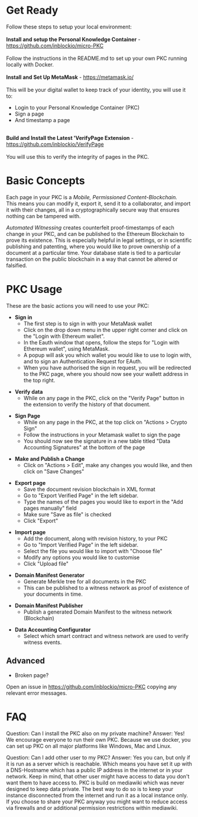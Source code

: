 = Get Ready =
Follow these steps to setup your local environment:
<br><br>
'''Install and setup the Personal Knowledge Container''' - https://github.com/inblockio/micro-PKC <br> <br>
Follow the instructions in the README.md to set up your own PKC running locally with Docker.
<br> <br>
'''Install and Set Up MetaMask''' - https://metamask.io/ <br> <br>
This will be your digital wallet to keep track of your identity,
you will use it to:
* Login to your Personal Knowledge Container (PKC)
* Sign a page 
* And timestamp a page
<br>
'''Build and Install the Latest 'VerifyPage Extension''' - https://github.com/inblockio/VerifyPage <br><br>
You will use this to verify the integrity of pages in the PKC.

= Basic Concepts =
Each page in your PKC is a ''Mobile, Permissioned Content-Blockchain.'' <br>

This means you can modify it, export it, send it to a collaborator, and import it with their changes, all in a cryptographically secure way that ensures nothing can be tampered with. 

''Automated Witnessing'' creates counterfeit proof-timestamps of each change in your PKC, and can be published to the Ethereum Blockchain to prove its existence. This is especially helpful in legal settings, or in scientific publishing and patenting, where you would like to prove ownership of a document at a particular time. Your database state is tied to a particular transaction on the public blockchain in a way that cannot be altered or falsified.

= PKC Usage =

These are the basic actions you will need to use your PKC:

* '''Sign in'''
** The first step is to sign in with your MetaMask wallet
** Click on the drop down menu in the upper right corner and click on the "Login with Ethereum wallet".
** In the Eauth window that opens, follow the steps for "Login with Ethereum wallet", using MetaMask. 
** A popup will ask you which wallet you would like to use to login with, and to sign an Authentication Request for EAuth. 
** When you have authorised the sign in request, you will be redirected to the PKC page, where you should now see your wallett address in the top right. 

* '''Verify data'''
** While on any page in the PKC, click on the "Verify Page" button in the extension to verify the history of that document.

* '''Sign Page'''
** While on any page in the PKC, at the top click on "Actions > Crypto Sign"
** Follow the instructions in your Metamask wallet to sign the page
** You should now see the signature in a new table titled "Data Accounting Signatures" at the bottom of the page

* '''Make and Publish a Change'''
** Click on "Actions > Edit", make any changes you would like, and then click on "Save Changes"

* '''Export page'''
** Save the document revision blockchain in XML format
** Go to "Export Verified Page" in the left sidebar. 
** Type the names of the pages you would like to export in the "Add pages manually" field
** Make sure "Save as file" is checked
** Click "Export" 

* '''Import page'''
** Add the document, along with revision history, to your PKC 
** Go to "Import Verified Page" in the left sidebar.
** Select the file you would like to import with "Choose file"
** Modify any options you would like to customise
** Click "Upload file"

* '''Domain Manifest Generator'''
** Generate Merkle tree for all documents in the PKC
** This can be published to a witness network as proof of existence of your documents in time.

* '''Domain Manifest Publisher'''
** Publish a generated Domain Manifest to the witness network (Blockchain)

* '''Data Accounting Configurator'''
** Select which smart contract and witness network are used to verify witness events.

== Advanced ==

* Broken page?
Open an issue in https://github.com/inblockio/micro-PKC copying any relevant error messages.

= FAQ =
Question: Can I install the PKC also on my private machine? 
Answer: Yes! We encourage everyone to run their own PKC. Because we use docker, you can set up PKC on all major platforms like Windows, Mac and Linux.

Question: Can I add other user to my PKC? 
Answer: Yes you can, but only if it is run as a server which is reachable. Which means you have set it up with a DNS-Hostname which has a public IP address in the internet or in your network. Keep in mind, that other user might have access to data you don't want them to have access to. PKC is build on mediawiki which was never designed to keep data private. The best way to do so is to keep your instance disconnected from the internet and run it as a local instance only. If you choose to share your PKC anyway you might want to reduce access via firewalls and or additional permission restrictions within mediawiki.
